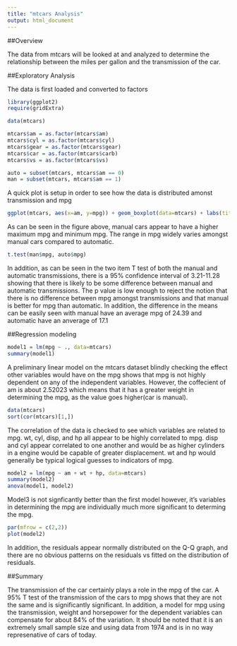 ```yaml
---
title: "mtcars Analysis"
output: html_document
---
```


##Overview

The data from mtcars will be looked at and analyzed to determine the relationship between the miles per gallon and the transmission of the car.

##Exploratory Analysis

The data is first loaded and converted to factors
```r
library(ggplot2)
require(gridExtra)

data(mtcars)

mtcars$am = as.factor(mtcars$am)
mtcars$cyl = as.factor(mtcars$cyl)
mtcars$gear = as.factor(mtcars$gear)
mtcars$car = as.factor(mtcars$carb)
mtcars$vs = as.factor(mtcars$vs)

auto = subset(mtcars, mtcars$am == 0)
man = subset(mtcars, mtcars$am == 1)
```

A quick plot is setup in order to see how the data is distributed amonst transmission and mpg
```r
ggplot(mtcars, aes(x=am, y=mpg)) + geom_boxplot(data=mtcars) + labs(title='Transmission vs MPG', x='Transmission(Auto=0, Man = 1)')
```

As can be seen in the figure above, manual cars appear to have a higher maximum mpg and minimum mpg. The range in mpg widely varies amongst  manual cars compared to automatic.

```r
t.test(man$mpg, auto$mpg)
```

In addition, as can be seen in the two item T test of both the manual and automatic transmissions, there is a 95% confidence interval of 3.21-11.28 showing that there is likely to be some difference between manual and automatic transmissions. The p value is low enough to reject the notion that there is no difference between mpg amongst transmissions and that manual is better for mpg than automatic. In addition, the difference in the means can be easily seen with manual have an average mpg of 24.39 and automatic have an anverage of 17.1

##Regression modeling
```r
model1 = lm(mpg ~ ., data=mtcars)
summary(model1)
```

A preliminary linear model on the mtcars dataset blindly checking the effect other variables would have on the mpg shows that mpg is not highly dependent on any of the independent variables. However, the coffecient of am is about 2.52023 which means that it has a greater weight in determining the mpg, as the value goes higher(car is manual).  

```r
data(mtcars)
sort(cor(mtcars)[1,])
```

The correlation of the data is checked to see which variables are related to mpg. wt, cyl, disp, and hp all appear to be highly correlated to mpg. disp and cyl appear correlated to one another and would be as higher cylinders in a engine would be capable of greater displacement. wt and hp would generally be typical logical guesses to indicators of mpg.

```r
model2 = lm(mpg ~ am + wt + hp, data=mtcars)
summary(model2)
anova(model1, model2)
```

Model3 is not signficantly better than the first model however, it's variables in determining the mpg are individually much more significant to determing the mpg.

```r
par(mfrow = c(2,2))
plot(model2)
```

In addition, the residuals appear normally distributed on the Q-Q graph, and there are no obvious patterns on the residuals vs fitted on the distribution of residuals. 

##Summary

The transmission of the car certainly plays a role in the mpg of the car. A 95% T test of the transmission of the cars to mpg shows that they are not the same and is significantly significant. In addition, a model for mpg using the transmission, weight and horsepower for the dependent variables can compensate for about 84% of the variation. It should be noted that it is an extremely small sample size and using data from 1974 and is in no way represenative of cars of today.